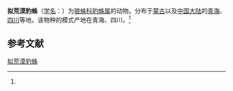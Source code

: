 {{Speciesbox
| name = 拟荒漠豹蛛
| status = 
| status_system = 
| image = 
| genus = Pardosa
| species = tesquorumoides
| authority = (Song et Yu, 1990)<ref name='id13907'>{{cite web| url =http://www.bioinfo.cn/db05/BjdwSpecies.php?action=view&id=13907| title =拟荒漠豹蛛| work =《中国动物物种编目数据库》| publisher =中国科学院微生物研究所| author =中国科学院动物研究所| accessdate =2009-04-28| deadurl =yes| archiveurl =https://web.archive.org/web/20160305095501/http://www.bioinfo.cn/db05/BjdwSpecies.php?action=view&id=13907| archivedate =2016-03-05}}</ref>
}}

'''拟荒漠豹蛛'''（[[学名|学名]]：{{lang|la|''Pardosa tesquorumoides''}}）为[[狼蛛科|狼蛛科]][[豹蛛属|豹蛛属]]的动物。分布于[[蒙古|蒙古]]以及[[中国大陆|中国大陆]]的[[青海|青海]]、[[四川|四川]]等地。该物种的模式产地在青海、四川。<ref name='id13907'/>

== 参考文献 ==
{{reflist}}

{{Wikispecies|Pardosa tesquorumoides}}
{{Taxonbar|from=Q4185355}}

[[Category:豹蛛属|拟荒漠豹蛛]]


{{蜘蛛小作品}}